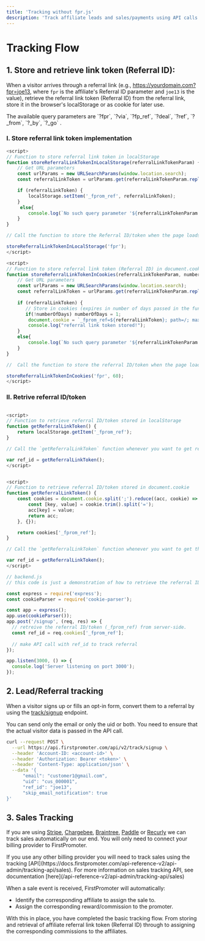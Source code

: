 ```yaml
---
title: 'Tracking without fpr.js'
description: 'Track affiliate leads and sales/payments using API calls'
---
```


# Tracking Flow

## 1. Store and retrieve link token (Referral ID):
When a visitor arrives through a referral link (e.g., https://yourdomain.com?fpr=joe13, where `fpr` is the affiliate's Referral ID parameter and `joe13` is the value), retrieve the referral link token (Referral ID) from the referral link, store it in the browser's localStorage or as cookie for later use.

<Tip>
	The available query parameters are `?fpr`, `?via`, `?fp_ref`, `?deal`, `?ref`, `?_from`, `?_by`, `?_go` .
</Tip>


### I. Store referral link token implementation

<CodeGroup>

```javascript client side (localStorage implementation)
<script>
// Function to store referral link token in localStorage
function storeReferralLinkTokenInLocalStorage(referralLinkTokenParam) {
    // Get URL parameters
    const urlParams = new URLSearchParams(window.location.search);
    const referralLinkToken = urlParams.get(referralLinkTokenParam.replace("?",""));

    if (referralLinkToken) {
        localStorage.setItem('_fprom_ref', referralLinkToken);
    }
     else{
        console.log(`No such query parameter '${referralLinkTokenParam.replace("?","")}' or '${referralLinkTokenParam}' found in ${window.location.search}`);
    }
}

// Call the function to store the Referral ID/token when the page loads by passing the query parameter.

storeReferralLinkTokenInLocalStorage('fpr');
</script>
```

```javascript client side (cookie implementation)
<script>
// Function to store referral link token (Referral ID) in document.cookie
function storeReferralLinkTokenInCookies(referralLinkTokenParam, numberOfDays) {
    // Get URL parameters
    const urlParams = new URLSearchParams(window.location.search);
    const referralLinkToken = urlParams.get(referralLinkTokenParam.replace("?",""));
    
    if (referralLinkToken) {
       // Store in cookies (expires in number of days passed in the function else in 1 day)
       if(!numberOfDays) numberOfDays = 1;
        document.cookie = `_fprom_ref=${referralLinkToken}; path=/; max-age=${ ( Number.parseInt(numberOfDays) == Number.NaN ? 1 : Number.parseInt(numberOfDays)) * 24 * 60 * 60}`;
        console.log("referral link token stored!");
    }
    else{
        console.log(`No such query parameter '${referralLinkTokenParam.replace("?","")}' or '${referralLinkTokenParam}' found in ${window.location.search}`);
    }
}

//  Call the function to store the referral ID/token when the page loads by passing the referral link token parameter 

storeReferralLinkTokenInCookies('fpr', 60);
</script>

```

</CodeGroup>


### II. Retrive referral ID/token 

<CodeGroup>

```javascript client-side (localStorage implementation)

<script>
// Function to retrieve referral ID/token stored in localStorage
function getReferralLinkToken() {
    return localStorage.getItem('_fprom_ref');
}

// Call the `getReferralLinkToken` function whenever you want to get referral ID/token on any of the pages.

var ref_id = getReferralLinkToken();
</script>

```	
```javascript client Side(cookie retrieval implementation)

<script>
// Function to retrieve referral ID/token stored in document.cookie
function getReferralLinkToken() {
    const cookies = document.cookie.split(';').reduce((acc, cookie) => {
        const [key, value] = cookie.trim().split('=');
        acc[key] = value;
        return acc;
    }, {});

    return cookies['_fprom_ref'];
}

// Call the `getReferralLinkToken` function whenever you want to get the referral ID/token.

var ref_id = getReferralLinkToken();
</script>

```	

```javascript Server Side (cookie retrieval implementation)
// backend.js
// this code is just a demonstration of how to retrieve the referral ID/token stored in the cookie.

const express = require('express');
const cookieParser = require('cookie-parser');

const app = express();
app.use(cookieParser());
app.post('/signup', (req, res) => {
  // retreive the referral ID/token (_fprom_ref) from server-side.
  const ref_id = req.cookies['_fprom_ref'];
  
  // make API call with ref_id to track referral
});

app.listen(3000, () => {
  console.log('Server listening on port 3000');
});

```	

</CodeGroup>


## 2. Lead/Referral tracking

When a visitor signs up or fills an opt-in form, convert them to a referral by using the [track/signup](/api-reference-v2/api-admin/tracking-api/leads-and-signups) endpoint.


<Tip>
	You can send only the email or only the uid or both. You need to ensure that the actual visitor data is passed in the API call.
</Tip>

<CodeGroup>

```sh
curl --request POST \
  --url https://api.firstpromoter.com/api/v2/track/signup \
  --header 'Account-ID: <account-id>' \
  --header 'Authorization: Bearer <token>' \
  --header 'Content-Type: application/json' \
  --data '{
	  "email": "customer1@gmail.com",
	  "uid": "cus_000001",
	  "ref_id": "joe13",
	  "skip_email_notification": true
}'
```
</CodeGroup>


## 3. Sales Tracking

If you are using [Stripe](https://login.firstpromoter.com?redirect=%2Fintegration%2Fstripe), [Chargebee](https://login.firstpromoter.com?redirect=%2Fintegration%2Fchargebee), [Braintree](https://login.firstpromoter.com?redirect=%2Fintegration%2Fbraintree), [Paddle](https://login.firstpromoter.com?redirect=%2Fintegration%2Fpaddle) or [Recurly](https://login.firstpromoter.com?redirect=%2Fintegration%2Frecurly) we can track sales automatically on our end. You will only need to connect your billing provider to FirstPromoter. 


<Tip>
If you use any other billing provider you will need to track sales using the tracking [API](https://docs.firstpromoter.com/api-reference-v2/api-admin/tracking-api/sales). For more information on sales tracking API, see documentation [here](/api-reference-v2/api-admin/tracking-api/sales)
</Tip>


When a sale event is received, FirstPromoter will automatically:

- Identify the corresponding affiliate to assign the sale to.
- Assign the corresponding reward/commission to the promoter.

With this in place, you have completed the basic tracking flow. From storing and retrieval of affiliate referral link token (Referral ID) through to assigning the corresponding commissions to the affiliates.